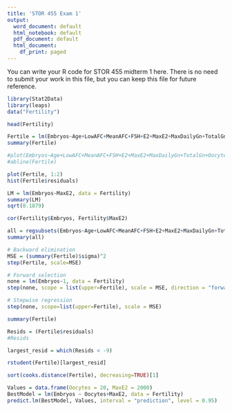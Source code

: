 ```yaml
---
title: 'STOR 455 Exam 1'
output:
  word_document: default
  html_notebook: default
  pdf_document: default
  html_document:
    df_print: paged
---
```


You can write your R code for STOR 455 midterm 1 here. There is no need to submit your work in this file, but you can keep this file for future reference.

```r
library(Stat2Data)
library(leaps)
data("Fertility")

head(Fertility)
```


```r
Fertile = lm(Embryos~Age+LowAFC+MeanAFC+FSH+E2+MaxE2+MaxDailyGn+TotalGn+Oocytes, data = Fertility)
summary(Fertile)

#plot(Embryos~Age+LowAFC+MeanAFC+FSH+E2+MaxE2+MaxDailyGn+TotalGn+Oocytes, data = Fertility)
#abline(Fertile)

plot(Fertile, 1:2)
hist(Fertile$residuals)
```

```r
LM = lm(Embryos~MaxE2, data = Fertility)
summary(LM)
sqrt(0.1879)

cor(Fertility$Embryos, Fertility$MaxE2)
```



```r
all = regsubsets(Embryos~Age+LowAFC+MeanAFC+FSH+E2+MaxE2+MaxDailyGn+TotalGn+Oocytes, data = Fertility)
summary(all)

# Backward elimination
MSE = (summary(Fertile)$sigma)^2
step(Fertile, scale=MSE)

# Forward selection
none = lm(Embryos~1, data = Fertility)
step(none, scope = list(upper=Fertile), scale = MSE, direction = "forward")

# Stepwise regression
step(none, scope=list(upper=Fertile), scale = MSE)
```

```r
summary(Fertile)
```

```r
Resids = (Fertile$residuals)
#Resids

largest_resid = which(Resids < -9)

rstudent(Fertile)[largest_resid]
```


```r
sort(cooks.distance(Fertile), decreasing=TRUE)[1]
```


```r
Values = data.frame(Oocytes = 20, MaxE2 = 2000)
BestModel = lm(Embryos ~ Oocytes+MaxE2, data = Fertility)
predict.lm(BestModel, Values, interval = "prediction", level = 0.95)
```
